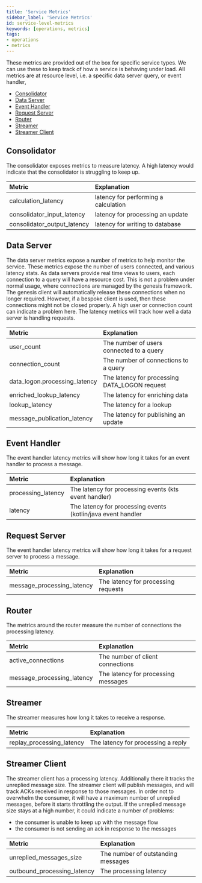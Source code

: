 ```yaml
---
title: 'Service Metrics'
sidebar_label: 'Service Metrics'
id: service-level-metrics
keywords: [operations, metrics]
tags:
- operations
- metrics
---
```


These metrics are provided out of the box for specific service types.
We can use these to keep track of how a service is behaving under load.
All metrics are at resource level, i.e. a specific data server query, or event handler,

* [Consolidator](./#consolidator)
* [Data Server](./#data-server)
* [Event Handler](./#event-handler)
* [Request Server](./#request-server)
* [Router](./#Router)
* [Streamer](./#streamer)
* [Streamer Client](./#streamer-client)

## Consolidator

The consolidator exposes metrics to measure latency.
A high latency would indicate that the consolidator is struggling to keep up.


| Metric                      | Explanation                          |
|:----------------------------|:-------------------------------------|
| calculation_latency         | latency for performing a calculation |
| consolidator_input_latency  | latency for processing an update     |
| consolidator_output_latency | latency for writing to database      |

## Data Server

The data server metrics expose a number of metrics to help monitor the service.
These metrics expose the number of users connected, and various latency stats.
As data servers provide real time views to users, each connection to a query will have a resource cost.
This is not a problem under normal usage, where connections are managed by the genesis framework.
The genesis client will automatically release these connections when no longer required.
However, if a bespoke client is used, then these connections might not be closed properly.
A high user or connection count can indicate a problem here.
The latency metrics will track how well a data server is handling requests.

| Metric                        | Explanation                                   |
|:------------------------------|:----------------------------------------------|
| user_count                    | The number of users connected to a query      |
| connection_count              | The number of connections to a query          |
| data_logon.processing_latency | The latency for processing DATA_LOGON request |
| enriched_lookup_latency       | The latency for enriching data                |
| lookup_latency                | The latency for a lookup                      |
| message_publication_latency   | The latency for publishing an update          |

## Event Handler

The event handler latency metrics will show how long it takes for an event handler to process a message.

| Metric             | Explanation                                                  |
|:-------------------|:-------------------------------------------------------------|
| processing_latency | The latency for processing events (kts event handler)        |
| latency            | The latency for processing events (kotlin/java event handler |

## Request Server

The event handler latency metrics will show how long it takes for a request server to process a message.

| Metric                     | Explanation                         |
|:---------------------------|:------------------------------------|
| message_processing_latency | The latency for processing requests |

## Router

The metrics around the router measure the number of connections the processing latency.

| Metric                     | Explanation                         |
|:---------------------------|:------------------------------------|
| active_connections         | The number of client connections    |
| message_processing_latency | The latency for processing messages |

## Streamer

The streamer measures how long it takes to receive a response.

| Metric                    | Explanation                        |
|:--------------------------|:-----------------------------------|
| replay_processing_latency | The latency for processing a reply |

## Streamer Client

The streamer client has a processing latency.
Additionally there it tracks the unreplied message size.
The streamer client will publish messages, and will track ACKs received in response to those messages.
In order not to overwhelm the consumer, it will have a maximum number of unreplied messages,
before it starts throttling the output.
If the unreplied message size stays at a high number, it could indicate a number of problems:
* the consumer is unable to keep up with the message flow
* the consumer is not sending an ack in response to the messages

| Metric                      | Explanation                        |
|:----------------------------|:-----------------------------------|
| unreplied_messages_size     | The number of outstanding messages |
| outbound_processing_latency | The processing latency             |

